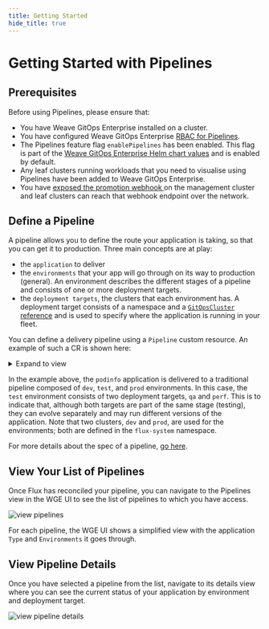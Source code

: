 ```yaml
---
title: Getting Started
hide_title: true
---
```



# Getting Started with Pipelines <TierLabel tiers="Enterprise" />

<AlphaWarning/>

## Prerequisites

Before using Pipelines, please ensure that:
- You have Weave GitOps Enterprise installed on a cluster.
- You have configured Weave GitOps Enterprise [RBAC for Pipelines](../authorization).
- The Pipelines feature flag `enablePipelines` has been enabled. This flag is part of the [Weave GitOps Enterprise Helm chart values](https://docs.gitops.weaveworks.org/docs/references/helm-reference/) and is enabled by default.
- Any leaf clusters running workloads that you need to visualise using Pipelines have been added to Weave GitOps Enterprise.
- You have [exposed the promotion webhook ](../promoting-applications/#expose-the-promotion-webhook) on the management cluster and leaf clusters can reach that webhook endpoint over the network.

## Define a Pipeline

A pipeline allows you to define the route your application is taking, so that you can get it to production. Three main concepts are at play:
- the `application` to deliver
- the `environments` that your app will go through on its way to production (general). An environment describes the different stages of a pipeline and consists of one or more deployment targets.
- the `deployment targets`, the clusters that each environment has. A deployment target consists of a namespace and a [`GitOpsCluster` reference](../cluster-management/managing-clusters-without-capi.mdx) and is used to specify where the application is running in your fleet. 

You can define a delivery pipeline using a `Pipeline` custom resource. An example of such a CR is shown here:

<details>
<summary>Expand to view</summary>

```yaml
---
apiVersion: pipelines.weave.works/v1alpha1
kind: Pipeline
metadata:
  name: podinfo-02
  namespace: flux-system
spec:
  appRef:
    apiVersion: helm.toolkit.fluxcd.io/v2
    kind: HelmRelease
    name: podinfo
  environments:
    - name: dev
      targets:
        - namespace: podinfo-02-dev
          clusterRef:
            kind: GitopsCluster
            name: dev
            namespace: flux-system
    - name: test
      targets:
        - namespace: podinfo-02-qa
          clusterRef:
            kind: GitopsCluster
            name: dev
            namespace: flux-system
        - namespace: podinfo-02-perf
          clusterRef:
            kind: GitopsCluster
            name: dev
            namespace: flux-system
    - name: prod
      targets:
        - namespace: podinfo-02-prod
          clusterRef:
            kind: GitopsCluster
            name: prod
            namespace: flux-system
```

</details>

In the example above, the `podinfo` application is delivered to a traditional pipeline composed of `dev`, `test`, and `prod` environments. In this case, the `test` environment consists of two deployment targets, `qa` and `perf`. This is to indicate that, although both targets are part of the same stage (testing), they can evolve separately and may run different versions of the application. Note that two clusters, `dev` and `prod`, are used for the environments; both 
are defined in the `flux-system` namespace.

For more details about the spec of a pipeline, [go here](spec/v1alpha1/pipeline.mdx).

## View Your List of Pipelines

Once Flux has reconciled your pipeline, you can navigate to the Pipelines view in the WGE UI to see the list of pipelines to which you have access.

![view pipelines](img/view-pipelines.png)

For each pipeline, the WGE UI shows a simplified view with the application `Type` and `Environments` it goes through.

## View Pipeline Details

Once you have selected a pipeline from the list, navigate to its details view where you can see the current status of your application by environment and deployment target.

![view pipeline details](img/view-pipeline-details.png)

